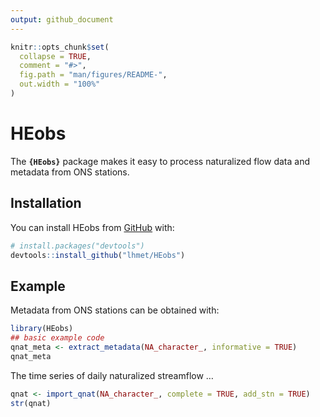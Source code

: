 ```yaml
---
output: github_document
---
```


<!-- README.md is generated from README.Rmd. Please edit that file -->

```r
knitr::opts_chunk$set(
  collapse = TRUE,
  comment = "#>",
  fig.path = "man/figures/README-",
  out.width = "100%"
)
```

# HEobs

<!-- badges: start -->
<!-- badges: end -->

The **`{HEobs}`** package makes it easy to process naturalized flow data and metadata from ONS stations.

## Installation

You can install HEobs from [GitHub](https://github.com/) with:

``` r
# install.packages("devtools")
devtools::install_github("lhmet/HEobs")
```
## Example

Metadata from ONS stations can be obtained with:

```r
library(HEobs)
## basic example code
qnat_meta <- extract_metadata(NA_character_, informative = TRUE)
qnat_meta
```

The time series of daily naturalized streamflow  ...

```r
qnat <- import_qnat(NA_character_, complete = TRUE, add_stn = TRUE)
str(qnat)
```

